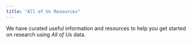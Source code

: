 ```yaml
---
title: "All of Us Resources"
---
```


We have curated useful information and resources to help you get started on research using *All of Us* data.
